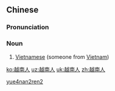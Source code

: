 ==Chinese==
{{zh-forms|type=21}}

===Pronunciation===
{{zh-pron
|m=Yuènánrén
|c=jyut6 naam4 jan4
|cat=n
}}

===Noun===
{{zh-noun}}

# [[Vietnamese]] (someone from [[Vietnam]])

[[Category:zh:Nationalities|yue4nan2ren2]]

[[ko:越南人]]
[[uz:越南人]]
[[uk:越南人]]
[[zh:越南人]]